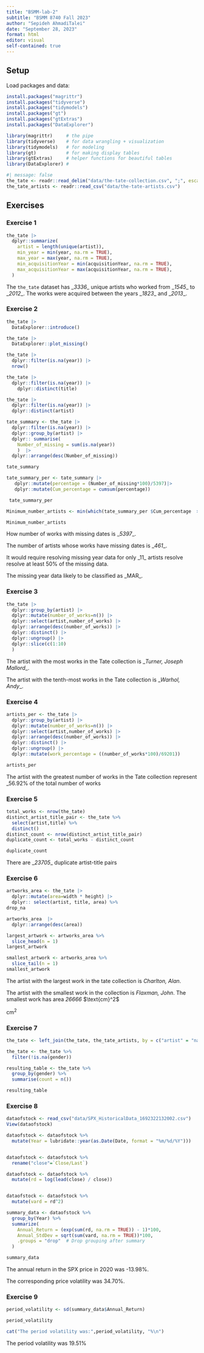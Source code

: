 ```yaml
---
title: "BSMM-lab-2"
subtitle: "BSMM 8740 Fall 2023"
author: "Sepideh AhmadiTalei"
date: "September 28, 2023"
format: html
editor: visual
self-contained: true
---
```


## Setup

Load packages and data:

```r

install.packages("magrittr")
install.packages("tidyverse")
install.packages("tidymodels")
install.packages("gt")
install.packages("gtExtras")
install.packages("DataExplorer")

library(magrittr)     # the pipe
library(tidyverse)    # for data wrangling + visualization
library(tidymodels)   # for modeling
library(gt)           # for making display tables
library(gtExtras)     # helper functions for beautiful tables
library(DataExplorer) #
```

```r
#| message: false
the_tate <- readr::read_delim("data/the-tate-collection.csv", ";", escape_double = FALSE, trim_ws = TRUE)
the_tate_artists <- readr::read_csv("data/the-tate-artists.csv")
```

## Exercises

### Exercise 1

```r
the_tate |>
  dplyr::summarize(
    artist = length(unique(artist)),  
    min_year = min(year, na.rm = TRUE), 
    max_year = max(year, na.rm = TRUE),
    min_acquisitionYear = min(acquisitionYear, na.rm = TRUE),  
    max_acquisitionYear = max(acquisitionYear, na.rm = TRUE),  
  )
```

The `the_tate` dataset has \_*3336*\_ unique artists who worked from \_*1545*\_ to \_*2012*\_. The works were acquired between the years \_*1823*\_ and \_*2013*\_.

### Exercise 2

```r
the_tate |>
  DataExplorer::introduce()
```

```r
the_tate |>
  DataExplorer::plot_missing()
```

```r
the_tate |>
  dplyr::filter(is.na(year)) |>
  nrow()
```

```r
the_tate |>
  dplyr::filter(is.na(year)) |>
    dplyr::distinct(title)

```

```r
the_tate |>
  dplyr::filter(is.na(year)) |>
  dplyr::distinct(artist)
```

```r
tate_summary <- the_tate |>
  dplyr::filter(is.na(year)) |>
  dplyr::group_by(artist) |>
  dplyr:: summarise(
    Number_of_missing = sum(is.na(year))
    )  |>
  dplyr::arrange(desc(Number_of_missing))

tate_summary

```

```r

tate_summary_per <- tate_summary |>
   dplyr::mutate(percentage = (Number_of_missing*100)/5397)|>
   dplyr::mutate(Cum_percentage = cumsum(percentage)) 

 tate_summary_per
```

```r

Minimum_number_artists <- min(which(tate_summary_per $Cum_percentage  >= 50))

Minimum_number_artists
```

How number of works with missing dates is \_*5397*\_.

The number of artists whose works have missing dates is \_*461*\_.

It would require resolving missing year data for only \_11\_ artists resolve resolve at least 50% of the missing data.

The missing year data likely to be classified as \_MAR\_.

### Exercise 3

```r
the_tate |>
  dplyr::group_by(artist) |>
  dplyr::mutate(number_of_works=n()) |>
  dplyr::select(artist,number_of_works) |>
  dplyr::arrange(desc(number_of_works)) |>
  dplyr::distinct() |>
  dplyr::ungroup() |>
  dplyr::slice(c(1:10)
  )
```

The artist with the most works in the Tate collection is \_*Turner, Joseph Mallord*\_.

The artist with the tenth-most works in the Tate collection is \_*Warhol, Andy*\_.

### Exercise 4

```r
artists_per <- the_tate |>
  dplyr::group_by(artist) |>
  dplyr::mutate(number_of_works=n()) |>
  dplyr::select(artist,number_of_works) |>
  dplyr::arrange(desc(number_of_works)) |>
  dplyr::distinct() |>
  dplyr::ungroup() |>
  dplyr::mutate(work_percentage = ((number_of_works*100)/69201))

artists_per
```

The artist with the greatest number of works in the Tate collection represent \_56.92% of the total number of works

### Exercise 5

```r

total_works <- nrow(the_tate)
distinct_artist_title_pair <- the_tate %>% 
  select(artist,title) %>% 
  distinct()
distinct_count <- nrow(distinct_artist_title_pair)
duplicate_count <- total_works - distinct_count

duplicate_count
```

There are \_*23705*\_ duplicate artist-title pairs

### Exercise 6

```r
artworks_area <- the_tate |>
  dplyr::mutate(area=width * height) |>
  dplyr:: select(artist, title, area) %>%
drop_na 
```

```r
artworks_area  |>
  dplyr::arrange(desc(area)) 


```

```r
largest_artwork <- artworks_area %>%
  slice_head(n = 1)
largest_artwork
```

```r
smallest_artwork <- artworks_area %>%
  slice_tail(n = 1)
smallest_artwork
```

The artist with the largest work in the tate collection is *Charlton, Alan*.

The artist with the smallest work in the collection is *Flaxman, John*. The smallest work has area *26666* \$\\text{cm}\^2\$

$\text{cm}^2$

### Exercise 7

```r
the_tate <- left_join(the_tate, the_tate_artists, by = c("artist" = "name"))

```

```r
the_tate <- the_tate %>%
  filter(!is.na(gender))
```

```r
resulting_table <- the_tate %>%
  group_by(gender) %>%
  summarise(count = n())
```

```r
resulting_table
```

### Exercise 8

```r
dataofstock <- read_csv("data/SPX_HistoricalData_1692322132002.csv")
View(dataofstock)
```

```r
dataofstock <- dataofstock %>%
  mutate(Year = lubridate::year(as.Date(Date, format = "%m/%d/%Y")))


dataofstock <- dataofstock %>%
  rename("close"=`Close/Last`)

dataofstock <- dataofstock %>%
  mutate(rd = log(lead(close) / close))


dataofstock <- dataofstock %>%
  mutate(vard = rd^2)

summary_data <- dataofstock %>%
  group_by(Year) %>%
  summarize(
    Annual_Return = (exp(sum(rd, na.rm = TRUE)) - 1)*100,
    Annual_StdDev = sqrt(sum(vard, na.rm = TRUE))*100,
    .groups = "drop"  # Drop grouping after summary
  )

summary_data

```

The annual return in the SPX price in 2020 was -13.98%.

The corresponding price volatility was 34.70%.

### Exercise 9

```r
period_volatility <- sd(summary_data$Annual_Return)

period_volatility

cat("The period volatility was:",period_volatility, "%\n")

```

The period volatility was 19.51%

### 
